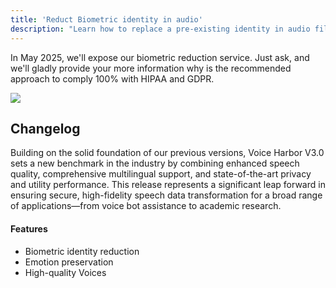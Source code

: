 ```yaml
---
title: 'Reduct Biometric identity in audio'
description: "Learn how to replace a pre-existing identity in audio file using the Voice Harbor's Python SDK, while preserving Emotion and Phonetic information."
---
```

<Tip>

In May 2025, we'll expose our biometric reduction service. Just ask, and we'll gladly provide your more information why is the recommended approach to comply 100% with HIPAA and GDPR.

</Tip>

<Update label="2025-05-01" description="Voice Harbor V3.0">
  <Frame>
    <img className="block" src="https://mintlify-assets.b-cdn.net/hero-light.png" />
  </Frame>

  ## Changelog

  Building on the solid foundation of our previous versions, Voice Harbor V3.0 sets a new benchmark in the industry by combining enhanced speech quality, comprehensive multilingual support, and state-of-the-art privacy and utility performance. This release represents a significant leap forward in ensuring secure, high-fidelity speech data transformation for a broad range of applications—from voice bot assistance to academic research.

  #### Features

  * Biometric identity reduction 
  * Emotion preservation
  * High-quality Voices
</Update>

